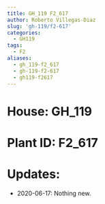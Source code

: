 ```yaml
---
title: GH_119 F2_617
author: Roberto Villegas-Diaz
slug: 'gh-119/f2-617'
categories:
  - GH119
tags:
  - F2
aliases:
  - gh_119-f2_617
  - gh-119-f2-617
  - gh119-f2617
---
```


# **House**: GH_119
# **Plant ID**: F2_617
# **Updates**: 
 - 2020-06-17: Nothing new.
